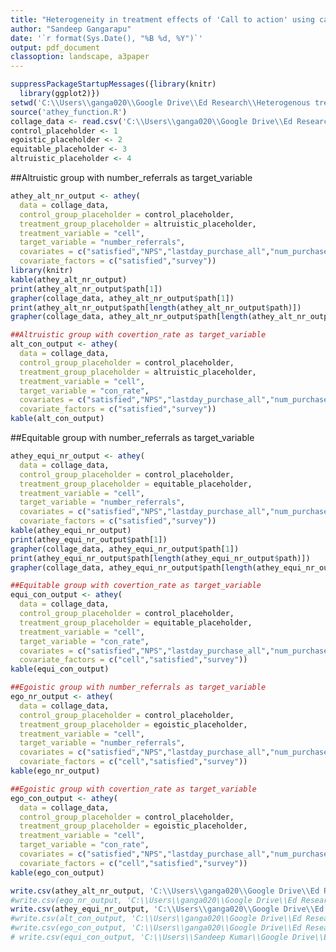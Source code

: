 ```yaml
---
title: "Heterogeneity in treatment effects of 'Call to action' using causal tree method"
author: "Sandeep Gangarapu"
date: '`r format(Sys.Date(), "%B %d, %Y")`'
output: pdf_document
classoption: landscape, a3paper
---
```

  
  
```r
suppressPackageStartupMessages({library(knitr)
  library(ggplot2)})
setwd('C:\\Users\\ganga020\\Google Drive\\Ed Research\\Heterogenous treatment effects\\git_code\\hte')
source('athey_function.R')
collage_data <- read.csv('C:\\Users\\ganga020\\Google Drive\\Ed Research\\Heterogenous treatment effects\\collage_treatment_effect.csv')
control_placeholder <- 1
egoistic_placeholder <- 2
equitable_placeholder <- 3
altruistic_placeholder <- 4
```

##Altruistic group with number_referrals as target_variable
```r
athey_alt_nr_output <- athey(
  data = collage_data,
  control_group_placeholder = control_placeholder,
  treatment_group_placeholder = altruistic_placeholder,
  treatment_variable = "cell",
  target_variable = "number_referrals",
  covariates = c("satisfied","NPS","lastday_purchase_all","num_purchase_all","money_spend_all","survey"),
  covariate_factors = c("satisfied","survey"))
library(knitr)
kable(athey_alt_nr_output)
print(athey_alt_nr_output$path[1])
grapher(collage_data, athey_alt_nr_output$path[1])
print(athey_alt_nr_output$path[length(athey_alt_nr_output$path)])
grapher(collage_data, athey_alt_nr_output$path[length(athey_alt_nr_output$path)])
```


```r
##Altruistic group with covertion_rate as target_variable
alt_con_output <- athey(
  data = collage_data,
  control_group_placeholder = control_placeholder,
  treatment_group_placeholder = altruistic_placeholder,
  treatment_variable = "cell",
  target_variable = "con_rate",
  covariates = c("satisfied","NPS","lastday_purchase_all","num_purchase_all","money_spend_all","survey"),
  covariate_factors = c("satisfied","survey"))
kable(alt_con_output)
```


##Equitable group with number_referrals as target_variable
```r
athey_equi_nr_output <- athey(
  data = collage_data,
  control_group_placeholder = control_placeholder,
  treatment_group_placeholder = equitable_placeholder,
  treatment_variable = "cell",
  target_variable = "number_referrals",
  covariates = c("satisfied","NPS","lastday_purchase_all","num_purchase_all","money_spend_all","survey"),
  covariate_factors = c("satisfied","survey"))
kable(athey_equi_nr_output)
print(athey_equi_nr_output$path[1])
grapher(collage_data, athey_equi_nr_output$path[1])
print(athey_equi_nr_output$path[length(athey_equi_nr_output$path)])
grapher(collage_data, athey_equi_nr_output$path[length(athey_equi_nr_output$path)])
```



```r
##Equitable group with covertion_rate as target_variable
equi_con_output <- athey(
  data = collage_data,
  control_group_placeholder = control_placeholder,
  treatment_group_placeholder = equitable_placeholder,
  treatment_variable = "cell",
  target_variable = "con_rate",
  covariates = c("satisfied","NPS","lastday_purchase_all","num_purchase_all","money_spend_all","survey"),
  covariate_factors = c("cell","satisfied","survey"))
kable(equi_con_output)
```



```r
##Egoistic group with number_referrals as target_variable
ego_nr_output <- athey(
  data = collage_data,
  control_group_placeholder = control_placeholder,
  treatment_group_placeholder = egoistic_placeholder,
  treatment_variable = "cell",
  target_variable = "number_referrals",
  covariates = c("satisfied","NPS","lastday_purchase_all","num_purchase_all","money_spend_all","survey"),
  covariate_factors = c("cell","satisfied","survey"))
kable(ego_nr_output)
```

```r
##Egoistic group with covertion_rate as target_variable
ego_con_output <- athey(
  data = collage_data,
  control_group_placeholder = control_placeholder,
  treatment_group_placeholder = egoistic_placeholder,
  treatment_variable = "cell",
  target_variable = "con_rate",
  covariates = c("satisfied","NPS","lastday_purchase_all","num_purchase_all","money_spend_all","survey"),
  covariate_factors = c("cell","satisfied","survey"))
kable(ego_con_output)
```


```r
write.csv(athey_alt_nr_output, 'C:\\Users\\ganga020\\Google Drive\\Ed Research\\Heterogenous treatment effects\\athey_alt_nr_output.csv', row.names = FALSE)
#write.csv(ego_nr_output, 'C:\\Users\\ganga020\\Google Drive\\Ed Research\\Heterogenous treatment effects\\ego_nr_output.csv', row.names = FALSE)
write.csv(athey_equi_nr_output, 'C:\\Users\\ganga020\\Google Drive\\Ed Research\\Heterogenous treatment effects\\athey_equi_nr_output.csv', row.names = FALSE)
#write.csv(alt_con_output, 'C:\\Users\\ganga020\\Google Drive\\Ed Research\\Heterogenous treatment effects\\alt_con_output.csv', row.names = FALSE)
#write.csv(ego_con_output, 'C:\\Users\\ganga020\\Google Drive\\Ed Research\\Heterogenous treatment effects\\ego_con_output.csv', row.names = FALSE)
# write.csv(equi_con_output, 'C:\\Users\\Sandeep Kumar\\Google Drive\\Ed Research\\Heterogenous treatment effects\\equi_con_output.csv', row.names = FALSE)
```

